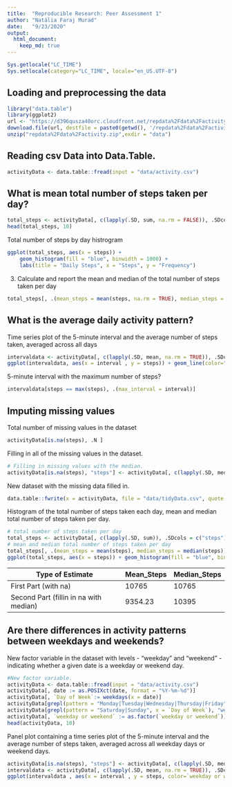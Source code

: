 ```yaml
---
title:  "Reproducible Research: Peer Assessment 1"
author: "Natália Faraj Murad"
date:   "9/23/2020"
output: 
  html_document:
    keep_md: true
---
```


```r
Sys.getlocale("LC_TIME")
Sys.setlocale(category="LC_TIME", locale="en_US.UTF-8")
```

## Loading and preprocessing the data
```r
library("data.table")
library(ggplot2)
url <- "https://d396qusza40orc.cloudfront.net/repdata%2Fdata%2Factivity.zip"
download.file(url, destfile = paste0(getwd(), '/repdata%2Fdata%2Factivity.zip'), method = "curl")
unzip("repdata%2Fdata%2Factivity.zip",exdir = "data")
```

## Reading csv Data into Data.Table. 
```r
activityData <- data.table::fread(input = "data/activity.csv")
```

## What is mean total number of steps taken per day?

```r
total_steps <- activityData[, c(lapply(.SD, sum, na.rm = FALSE)), .SDcols = c("steps"), by = .(date)] 
head(total_steps, 10)
```

Total number of steps by day histrogram

```r
ggplot(total_steps, aes(x = steps)) +
    geom_histogram(fill = "blue", binwidth = 1000) +
    labs(title = "Daily Steps", x = "Steps", y = "Frequency")
```

3. Calculate and report the mean and median of the total number of steps taken per day
```r
total_steps[, .(mean_steps = mean(steps, na.rm = TRUE), median_steps = median(steps, na.rm = TRUE))]
```


## What is the average daily activity pattern?
Time series plot of the 5-minute interval and the average number of steps taken, averaged across all days

```r
intervaldata <- activityData[, c(lapply(.SD, mean, na.rm = TRUE)), .SDcols = c("steps"), by = .(interval)] 
ggplot(intervaldata, aes(x = interval , y = steps)) + geom_line(color="blue", size=1) + labs(title = "Avg. Daily Steps", x = "Interval", y = "Avg. Steps per day")
```

5-minute interval with the maximum number of steps?

```r
intervaldata[steps == max(steps), .(max_interval = interval)]
```



## Imputing missing values

Total number of missing values in the dataset

```r
activityData[is.na(steps), .N ]
```

Filling in all of the missing values in the dataset.

```r
# Filling in missing values with the median. 
activityData[is.na(steps), "steps"] <- activityData[, c(lapply(.SD, median, na.rm = TRUE)), .SDcols = c("steps")]
```

New dataset with the missing data filled in.

```r
data.table::fwrite(x = activityData, file = "data/tidyData.csv", quote = FALSE)
```

Histogram of the total number of steps taken each day, mean and median total number of steps taken per day.

```r
# total number of steps taken per day
total_steps <- activityData[, c(lapply(.SD, sum)), .SDcols = c("steps"), by = .(date)] 
# mean and median total number of steps taken per day
total_steps[, .(mean_steps = mean(steps), median_steps = median(steps))]
ggplot(total_steps, aes(x = steps)) + geom_histogram(fill = "blue", binwidth = 1000) + labs(title = "Daily Steps", x = "Steps", y = "Frequency")
```

Type of Estimate | Mean_Steps | Median_Steps
--- | --- | ---
First Part (with na) | 10765 | 10765
Second Part (fillin in na with median) | 9354.23 | 10395

## Are there differences in activity patterns between weekdays and weekends?
New factor variable in the dataset with levels - “weekday” and “weekend” - indicating whether a given date is a weekday or weekend day.

```r
#New factor variable.
activityData <- data.table::fread(input = "data/activity.csv")
activityData[, date := as.POSIXct(date, format = "%Y-%m-%d")]
activityData[, `Day of Week`:= weekdays(x = date)]
activityData[grepl(pattern = "Monday|Tuesday|Wednesday|Thursday|Friday", x = `Day of Week`), "weekday or weekend"] <- "weekday"
activityData[grepl(pattern = "Saturday|Sunday", x = `Day of Week`), "weekday or weekend"] <- "weekend"
activityData[, `weekday or weekend` := as.factor(`weekday or weekend`)]
head(activityData, 10)
```

Panel plot containing a time series plot of the 5-minute interval and the average number of steps taken, averaged across all weekday days or weekend days.

```r
activityData[is.na(steps), "steps"] <- activityData[, c(lapply(.SD, median, na.rm = TRUE)), .SDcols = c("steps")]
intervaldata <- activityData[, c(lapply(.SD, mean, na.rm = TRUE)), .SDcols = c("steps"), by = .(interval, `weekday or weekend`)] 
ggplot(intervaldata , aes(x = interval , y = steps, color=`weekday or weekend`)) + geom_line() + labs(title = "Avg. Daily Steps by Weektype", x = "Interval", y = "No. of Steps") + facet_wrap(~`weekday or weekend` , ncol = 1, nrow=2)
```

